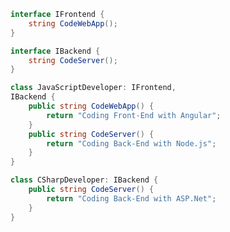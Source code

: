 ```csharp
interface IFrontend {
	string CodeWebApp();
}

interface IBackend {
	string CodeServer();
}

class JavaScriptDeveloper: IFrontend,
IBackend {
	public string CodeWebApp() {
		return "Coding Front-End with Angular";
	}
	public string CodeServer() {
		return "Coding Back-End with Node.js";
	}
}

class CSharpDeveloper: IBackend {
	public string CodeServer() {
		return "Coding Back-End with ASP.Net";
	}
}

   
```